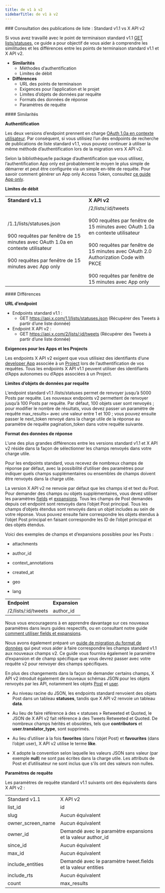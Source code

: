 ```yaml
---
title: de v1 à v2
sidebarTitle: de v1 à v2
---
```



<div id="list-posts-lookup-standard-v11-compared-to-x-api-v2">
  ### Consultation des publications de liste : Standard v1.1 vs X API v2
</div>

Si vous avez travaillé avec le point de terminaison standard v1.1 [GET lists/statuses](https://developer.x.com/en/docs/twitter-api/v1/accounts-and-users/create-manage-lists/api-reference/get-lists-statuses), ce guide a pour objectif de vous aider à comprendre les similitudes et les différences entre les points de terminaison standard v1.1 et X API v2.

* **Similarités**
  * Méthodes d’authentification
  * Limites de débit
* **Différences**
  * URL des points de terminaison
  * Exigences pour l’application et le projet
  * Limites d’objets de données par requête
  * Formats des données de réponse
  * Paramètres de requête

<div id="similarities">
  #### Similarités
</div>

**Authentification**

Les deux versions d’endpoint prennent en charge [OAuth 1.0a en contexte utilisateur](/fr/resources/fundamentals/authentication#oauth-2-0). Par conséquent, si vous utilisiez l’un des endpoints de recherche de publications de liste standard v1.1, vous pouvez continuer à utiliser la même méthode d’authentification lors de la migration vers X API v2.

Selon la bibliothèque/le package d’authentification que vous utilisez, l’authentification App only est probablement le moyen le plus simple de démarrer et peut être configurée via un simple en-tête de requête. Pour savoir comment générer un App only Access Token, consultez [ce guide App only](/fr/resources/fundamentals/authentication#bearer-token-also-known-as-app-only).

**Limites de débit**

|     |     |
| :--- | :--- |
| **Standard v1.1** | **X API v2** |
| /1.1/lists/statuses.json<br /><br />900 requêtes par fenêtre de 15 minutes avec OAuth 1.0a en contexte utilisateur<br /><br />900 requêtes par fenêtre de 15 minutes avec App only | /2/lists/:id/tweets<br /><br />900 requêtes par fenêtre de 15 minutes avec OAuth 1.0a en contexte utilisateur<br /><br />900 requêtes par fenêtre de 15 minutes avec OAuth 2.0 Authorization Code with PKCE<br /><br />900 requêtes par fenêtre de 15 minutes avec App only |

<div id="differences">
  #### Différences
</div>

**URL d’endpoint**

* Endpoints standard v1.1 :
  * GET https://api.x.com/1.1/lists/statuses.json
    (Récupérer des Tweets à partir d’une liste donnée)
* Endpoint X API v2 :
  * GET https://api.x.com/2/lists/:id/tweets
    (Récupérer des Tweets à partir d’une liste donnée)

**Exigences pour les Apps et les Projects**

Les endpoints X API v2 exigent que vous utilisiez des identifiants d’une [developer App](/fr/resources/fundamentals/developer-apps) associée à un [Project](/fr/resources/fundamentals/projects) lors de l’authentification de vos requêtes. Tous les endpoints X API v1.1 peuvent utiliser des identifiants d’Apps autonomes ou d’Apps associées à un Project.

**Limites d’objets de données par requête**

L’endpoint standard v1.1 /lists/statuses permet de renvoyer jusqu’à 5000 Posts par requête. Les nouveaux endpoints v2 permettent de renvoyer jusqu’à 100 Posts par requête. Par défaut, 100 objets user sont renvoyés ; pour modifier le nombre de résultats, vous devez passer un paramètre de requête max&#95;results= avec une valeur entre 1 et 100 ; vous pouvez ensuite passer le next&#95;token renvoyé dans la charge utile de la réponse au paramètre de requête pagination&#95;token dans votre requête suivante.

**Format des données de réponse**

L’une des plus grandes différences entre les versions standard v1.1 et X API v2 réside dans la façon de sélectionner les champs renvoyés dans votre charge utile.

Pour les endpoints standard, vous recevez de nombreux champs de réponse par défaut, avec la possibilité d’utiliser des paramètres pour indiquer quels champs supplémentaires ou ensembles de champs doivent être renvoyés dans la charge utile.

La version X API v2 ne renvoie par défaut que les champs id et text du Post. Pour demander des champs ou objets supplémentaires, vous devez utiliser les paramètres [fields](/fr/x-api/fundamentals/fields) et [expansions](/fr/x-api/fundamentals/expansions). Tous les champs de Post demandés depuis cet endpoint sont renvoyés dans l’objet Post principal. Tous les champs d’objets étendus sont renvoyés dans un objet includes au sein de votre réponse. Vous pouvez ensuite faire correspondre les objets étendus à l’objet Post principal en faisant correspondre les ID de l’objet principal et des objets étendus. 

Voici des exemples de champs et d’expansions possibles pour les Posts :

* attachments

* author&#95;id

* context&#95;annotations

* created&#95;at

* geo

* lang

|     |     |
| :--- | :--- |
| **Endpoint** | **Expansion** |
| /2/lists/:id/tweets | author&#95;id |

Nous vous encourageons à en apprendre davantage sur ces nouveaux paramètres dans leurs guides respectifs, ou en consultant notre guide [comment utiliser fields et expansions](/fr/x-api/fundamentals/data-dictionary#how-to-use-fields-and-expansions). 

Nous avons également préparé un [guide de migration du format de données](/fr/x-api/migrate/data-format-migration) qui peut vous aider à faire correspondre les champs standard v1.1 aux nouveaux champs v2. Ce guide vous fournira également le paramètre d’expansion et de champ spécifique que vous devrez passer avec votre requête v2 pour renvoyer des champs spécifiques. 

En plus des changements dans la façon de demander certains champs, X API v2 introduit également de nouveaux schémas JSON pour les objets renvoyés par les API, notamment les objets [Post](/fr/x-api/fundamentals/data-dictionary#tweet) et [user](/fr/x-api/fundamentals/data-dictionary#user).

* Au niveau racine du JSON, les endpoints standard renvoient des objets Post dans un tableau **statuses**, tandis que X API v2 renvoie un tableau **data**. 

* Au lieu de faire référence à des « statuses » Retweeted et Quoted, le JSON de X API v2 fait référence à des Tweets Retweeted et Quoted. De nombreux champs hérités et obsolètes, tels que **contributors** et **user.translator&#95;type**, sont supprimés. 

* Au lieu d’utiliser à la fois **favorites** (dans l’objet Post) et **favourites** (dans l’objet user), X API v2 utilise le terme **like**.

* X adopte la convention selon laquelle les valeurs JSON sans valeur (par exemple **null**) ne sont pas écrites dans la charge utile. Les attributs de Post et d’utilisateur ne sont inclus que s’ils ont des valeurs non nulles.
   

**Paramètres de requête**

Les paramètres de requête standard v1.1 suivants ont des équivalents dans X API v2 :

|     |     |
| :--- | :--- |
| Standard v1.1 | X API v2 |
| list&#95;id | id  |
| slug | Aucun équivalent |
| owner&#95;screen&#95;name | Aucun équivalent |
| owner&#95;id | Demandé avec le paramètre expansions et la valeur author&#95;id |
| since&#95;id | Aucun équivalent |
| max&#95;id | Aucun équivalent |
| include&#95;entities | Demandé avec le paramètre tweet.fields et la valeur entities |
| include&#95;rts | Aucun équivalent |
| count | max&#95;results |
